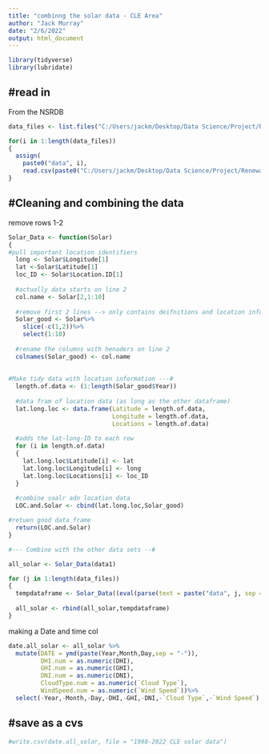 ```yaml
---
title: "combinng the solar data - CLE Area"
author: "Jack Murray"
date: "2/6/2022"
output: html_document
---
```


```r
library(tidyverse)
library(lubridate)

```

#read in 
--------
From the NSRDB
```r
data_files <- list.files("C:/Users/jackm/Desktop/Data Science/Project/Renewable_Power_Statistical_Model/SOLAR_DATA/3157299fc38c701315a0121a9c61df79/3157299fc38c701315a0121a9c61df79") 

for(i in 1:length(data_files)) 
{                              
  assign(
    paste0("data", i),                                
    read.csv(paste0("C:/Users/jackm/Desktop/Data Science/Project/Renewable_Power_Statistical_Model/SOLAR_DATA/3157299fc38c701315a0121a9c61df79/3157299fc38c701315a0121a9c61df79/",data_files[i])))
}
```

#Cleaning and combining the data
------------------
remove rows 1-2
```r

Solar_Data <- function(Solar) 
{
#pull important location identifiers
  long <- Solar$Longitude[1]
  lat <-Solar$Latitude[1]
  loc_ID <- Solar$Location.ID[1]
  
  #actually data starts on line 2
  col.name <- Solar[2,1:10]
  
  #remove first 2 lines --> only contains deifnitions and location information 
  Solar_good <- Solar%>%
    slice(-c(1,2))%>%
    select(1:10)
  
  #rename the columns with henaders on line 2 
  colnames(Solar_good) <- col.name
  
  
#Make tidy data with location information ---#
  length.of.data <- (1:length(Solar_good$Year))
  
  #data fram of location data (as long as the other dataframe)
  lat.long.loc <- data.frame(Latitude = length.of.data,
                             Longitude = length.of.data,
                             Locations = length.of.data)
  
  #adds the lat-long-ID to each row
  for (i in length.of.data)
  {
    lat.long.loc$Latitude[i] <- lat
    lat.long.loc$Longitude[i] <- long
    lat.long.loc$Locations[i] <- loc_ID
  }
  
  #combine soalr adn location data
  LOC.and.Solar <- cbind(lat.long.loc,Solar_good)

#retuen good data frame
  return(LOC.and.Solar)
}
```

```r
#--- Combine with the other data sets --#

all_solar <- Solar_Data(data1)

for (j in 1:length(data_files))
{
  tempdataframe <- Solar_Data((eval(parse(text = paste("data", j, sep = "")))))
  
  all_solar <- rbind(all_solar,tempdataframe)
}
```

making a Date and time col
```r
date.all_solar <- all_solar %>% 
  mutate(DATE = ymd(paste(Year,Month,Day,sep = "-")),
         DHI.num = as.numeric(DHI),
         GHI.num = as.numeric(GHI),
         DNI.num = as.numeric(DNI),
         CloudType.num = as.numeric(`Cloud Type`),
         WindSpeed.num = as.numeric(`Wind Speed`))%>%
  select(-Year,-Month,-Day,-DHI,-GHI,-DNI,-`Cloud Type`,-`Wind Speed`)
```

#save as a cvs
--------------
```r
#write.csv(date.all_solar, file = "1998-2022 CLE solar data")
```